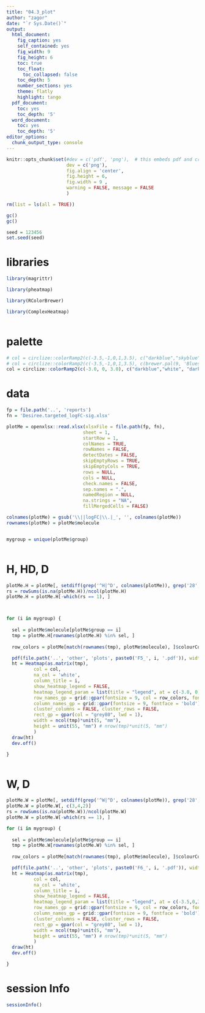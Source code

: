```yaml
---
title: "04.3_plot"
author: "zagor"
date: "`r Sys.Date()`"
output:
  html_document:
    fig_caption: yes
    self_contained: yes
    fig_width: 9
    fig_height: 6
    toc: true
    toc_float:
      toc_collapsed: false
    toc_depth: 5
    number_sections: yes
    theme: flatly
    highlight: tango
  pdf_document:
    toc: yes
    toc_depth: '5'
  word_document:
    toc: yes
    toc_depth: '5'
editor_options:
  chunk_output_type: console
---
```


```r
knitr::opts_chunk$set(#dev = c('pdf', 'png'),  # this embeds pdf and crates scrolable blocks
                      dev = c('png'), 
                      fig.align = 'center', 
                      fig.height = 6, 
                      fig.width = 9 ,
                      warning = FALSE, message = FALSE
                      )

```



```r

rm(list = ls(all = TRUE))

gc()
gc()

seed = 123456
set.seed(seed)

```


# libraries

```r





library(magrittr)

library(pheatmap)

library(RColorBrewer)

library(ComplexHeatmap)



```


# palette

```r

# col = circlize::colorRamp2(c(-3.5,-1,0,1,3.5), c("darkblue","skyblue","white", "brown1", "darkred"))
# col = circlize::colorRamp2(c(-3.5,-1,0,1,3.5), c(brewer.pal(9, 'Blues')[8],"skyblue","white", "brown1", rev(brewer.pal(9, 'Reds'))[2]))
col = circlize::colorRamp2(c(-3.0, 0, 3.0), c("darkblue","white", "darkred"))

```

# data

```r


fp = file.path('..', 'reports')
fn = 'Desiree.targeted_logFC-sig.xlsx'

plotMe = openxlsx::read.xlsx(xlsxFile = file.path(fp, fn),
                            sheet = 1,
                            startRow = 1,
                            colNames = TRUE,
                            rowNames = FALSE,
                            detectDates = FALSE,
                            skipEmptyRows = TRUE,
                            skipEmptyCols = TRUE,
                            rows = NULL,
                            cols = NULL,
                            check.names = FALSE,
                            sep.names = ".",
                            namedRegion = NULL,
                            na.strings = "NA",
                            fillMergedCells = FALSE)

colnames(plotMe) = gsub('\\||logFC|\\.|_', '', colnames(plotMe))
rownames(plotMe) = plotMe$molecule


mygroup = unique(plotMe$group)



```

# H, HD, D

```r

plotMe.H = plotMe[, setdiff(grep('^H|^D', colnames(plotMe)), grep('28', colnames(plotMe)))]
rs = rowSums(is.na(plotMe.H))/ncol(plotMe.H)
plotMe.H = plotMe.H[-which(rs == 1), ]



for (i in mygroup) {
  
  sel = plotMe$molecule[plotMe$group == i]
  tmp = plotMe.H[rownames(plotMe.H) %in% sel, ]
  
  row_colors = plotMe[match(rownames(tmp), plotMe$molecule), ]$colourCode

  pdf(file.path('..', 'other', 'plots', paste0('F5_', i, '.pdf')), width=4,height=4)
  ht = Heatmap(as.matrix(tmp), 
          col = col,
          na_col = 'white',
          column_title = i, 
          show_heatmap_legend = FALSE,
          heatmap_legend_param = list(title = "legend", at = c(-3.0, 0, 3.0)), # seq(-3.5, 3.5, length.out = length(col) + 1)), 
          row_names_gp = grid::gpar(fontsize = 9, col = row_colors, fontface = 'bold'),
          column_names_gp = grid::gpar(fontsize = 9, fontface = 'bold'),
          cluster_columns = FALSE, cluster_rows = FALSE,
          rect_gp = gpar(col = "grey80", lwd = 1),
          width = ncol(tmp)*unit(5, "mm"),
          height = unit(55, "mm") # nrow(tmp)*unit(5, "mm")
          )
  draw(ht)
  dev.off()

}



```

# W, D

```r


plotMe.W = plotMe[, setdiff(grep('^W|^D', colnames(plotMe)), grep('28', colnames(plotMe)))]
plotMe.W = plotMe.W[, c(3,4,2)]
rs = rowSums(is.na(plotMe.W))/ncol(plotMe.W)
plotMe.W = plotMe.W[-which(rs == 1), ]

for (i in mygroup) {
  
  sel = plotMe$molecule[plotMe$group == i]
  tmp = plotMe.W[rownames(plotMe.W) %in% sel, ]
  
  row_colors = plotMe[match(rownames(tmp), plotMe$molecule), ]$colourCode

  pdf(file.path('..', 'other', 'plots', paste0('F6_', i, '.pdf')), width=4,height=4)
  ht = Heatmap(as.matrix(tmp), 
          col = col,
          na_col = 'white',
          column_title = i, 
          show_heatmap_legend = FALSE,
          heatmap_legend_param = list(title = "legend", at = c(-3.5,0,3.5)), # seq(-3.5, 3.5, length.out = length(col) + 1)), 
          row_names_gp = grid::gpar(fontsize = 9, col = row_colors, fontface = 'bold'),
          column_names_gp = grid::gpar(fontsize = 9, fontface = 'bold'),
          cluster_columns = FALSE, cluster_rows = FALSE,
          rect_gp = gpar(col = "grey80", lwd = 1),
          width = ncol(tmp)*unit(5, "mm"),
          height = unit(55, "mm") # nrow(tmp)*unit(5, "mm")
          )
  draw(ht)
  dev.off()

}

```





# session Info

```r

sessionInfo()

```

